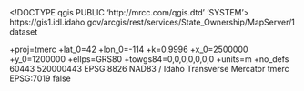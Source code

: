 <!DOCTYPE qgis PUBLIC 'http://mrcc.com/qgis.dtd' 'SYSTEM'>
<qgis version="3.32.0-Lima">
  <identifier>https://gis1.idl.idaho.gov/arcgis/rest/services/State_Ownership/MapServer/1</identifier>
  <parentidentifier></parentidentifier>
  <language></language>
  <type>dataset</type>
  <title>State Subsurface Ownership</title>
  <abstract></abstract>
  <links>
    <link format="" type="WWW:LINK" mimeType="" name="Source" description="" url="https://gis1.idl.idaho.gov/arcgis/rest/services/State_Ownership/MapServer/1" size=""/>
  </links>
  <dates/>
  <fees></fees>
  <encoding></encoding>
  <crs>
    <spatialrefsys nativeFormat="Wkt">
      <wkt></wkt>
      <proj4>+proj=tmerc +lat_0=42 +lon_0=-114 +k=0.9996 +x_0=2500000 +y_0=1200000 +ellps=GRS80 +towgs84=0,0,0,0,0,0,0 +units=m +no_defs</proj4>
      <srsid>60443</srsid>
      <srid>520000443</srid>
      <authid>EPSG:8826</authid>
      <description>NAD83 / Idaho Transverse Mercator</description>
      <projectionacronym>tmerc</projectionacronym>
      <ellipsoidacronym>EPSG:7019</ellipsoidacronym>
      <geographicflag>false</geographicflag>
    </spatialrefsys>
  </crs>
  <extent>
    <spatial crs="EPSG:8826" minx="2241807.94139999989420176" miny="1198746.29780000075697899" maxy="1980826.99870000034570694" maxz="0" maxx="2742363.81790000014007092" dimensions="2" minz="0"/>
  </extent>
</qgis>
